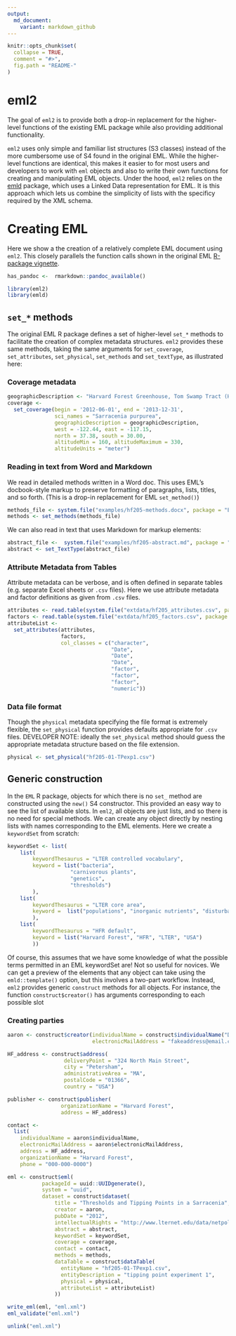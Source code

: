 ```yaml
---
output:
  md_document:
    variant: markdown_github
---
```


<!-- README.md is generated from README.Rmd. Please edit that file -->

```r
knitr::opts_chunk$set(
  collapse = TRUE,
  comment = "#>",
  fig.path = "README-"
)
```

# eml2


The goal of `eml2` is to provide both a drop-in replacement for the higher-level functions of the existing EML package while also providing additional functionality.  

`eml2` uses only simple and familiar list structures (S3 classes) instead of the more cumbersome use of S4 found in the original EML.  While the higher-level functions are identical, this makes it easier to for most users and developers to work with `eml` objects and also to write their own functions for creating and manipulating EML objects.  Under the hood, `eml2` relies on the [emld](https://github.com/cboettig/emld) package, which uses a Linked Data representation for EML.  It is this approach which lets us combine the simplicity of lists with the specificy required by the XML schema.    

# Creating EML

Here we show a the creation of a relatively complete EML document using `eml2`.  This closely parallels the function calls shown in the original EML [R-package vignette](https://ropensci.github.io/EML/articles/creating-EML.html).  

```r
has_pandoc <-  rmarkdown::pandoc_available()
```


```r
library(eml2)
library(emld)
```


## `set_*` methods

The original EML R package defines a set of higher-level `set_*` methods to facilitate the creation of complex metadata structures.  `eml2` provides these same methods, taking the same arguments for `set_coverage`, `set_attributes`, `set_physical`, `set_methods` and `set_textType`, as illustrated here:

### Coverage metadata

```r
geographicDescription <- "Harvard Forest Greenhouse, Tom Swamp Tract (Harvard Forest)"
coverage <- 
  set_coverage(begin = '2012-06-01', end = '2013-12-31',
               sci_names = "Sarracenia purpurea",
               geographicDescription = geographicDescription,
               west = -122.44, east = -117.15, 
               north = 37.38, south = 30.00,
               altitudeMin = 160, altitudeMaximum = 330,
               altitudeUnits = "meter")
```


### Reading in text from Word and Markdown

We read in detailed methods written in a Word doc.  This uses EML's docbook-style markup to preserve formatting of paragraphs, lists, titles, and so forth. (This is a drop-in replacement for EML `set_method()`)

```r
methods_file <- system.file("examples/hf205-methods.docx", package = "EML")
methods <- set_methods(methods_file)
```

We can also read in text that uses Markdown for markup elements:

```r
abstract_file <-  system.file("examples/hf205-abstract.md", package = "EML")
abstract <- set_TextType(abstract_file)
```



### Attribute Metadata from Tables

Attribute metadata can be verbose, and is often defined in separate tables (e.g. separate Excel sheets or `.csv` files).
Here we use attribute metadata and factor definitions as given from `.csv` files.

```r
attributes <- read.table(system.file("extdata/hf205_attributes.csv", package = "eml2"))
factors <- read.table(system.file("extdata/hf205_factors.csv", package = "eml2"))
attributeList <- 
  set_attributes(attributes, 
                 factors, 
                 col_classes = c("character", 
                                 "Date",
                                 "Date",
                                 "Date",
                                 "factor",
                                 "factor",
                                 "factor",
                                 "numeric"))
```


### Data file format 

Though the `physical` metadata specifying the file format is extremely flexible, the `set_physical` function provides defaults appropriate for `.csv` files. 
DEVELOPER NOTE: ideally the `set_physical` method should guess the appropriate metadata structure based on the file extension.  

```r
physical <- set_physical("hf205-01-TPexp1.csv")
```

## Generic construction

In the `EML` R package, objects for which there is no `set_` method are constructed using the `new()` S4 constructor.  This provided an easy way to see the list of available slots.  In `eml2`, all objects are just lists, and so there is no need for special methods.  We can create any object directly by nesting lists with names corresponding to the EML elements.  Here we create a `keywordSet` from scratch:

```r
keywordSet <- list(
    list(
        keywordThesaurus = "LTER controlled vocabulary",
        keyword = list("bacteria",
                    "carnivorous plants",
                    "genetics",
                    "thresholds")
        ),
    list(
        keywordThesaurus = "LTER core area",
        keyword =  list("populations", "inorganic nutrients", "disturbance")
        ),
    list(
        keywordThesaurus = "HFR default",
        keyword = list("Harvard Forest", "HFR", "LTER", "USA")
        ))
```

Of course, this assumes that we have some knowledge of what the possible terms permitted in an EML keywordSet are!   Not so useful for novices.  We can get a preview of the elements that any object can take using the `emld::template()` option, but this involves a two-part workflow.  Instead, `eml2` provides generic `construct` methods for all objects. For instance, the function `construct$creator()` has arguments corresponding to each possible slot

### Creating parties

```r
aaron <- construct$creator(individualName = construct$individualName("Dr.", "Aaron", "Ellison"),
                           electronicMailAddress = "fakeaddress@email.com")
```


```r
HF_address <- construct$address(
                  deliveryPoint = "324 North Main Street",
                  city = "Petersham",
                  administrativeArea = "MA",
                  postalCode = "01366",
                  country = "USA")
```

```r
publisher <- construct$publisher(
                 organizationName = "Harvard Forest",
                 address = HF_address)
```


```r
contact <- 
  list(
    individualName = aaron$individualName,
    electronicMailAddress = aaron$electronicMailAddress,
    address = HF_address,
    organizationName = "Harvard Forest",
    phone = "000-000-0000")

```




```r
eml <- construct$eml(
           packageId = uuid::UUIDgenerate(),  
           system = "uuid",
           dataset = construct$dataset(
               title = "Thresholds and Tipping Points in a Sarracenia",
               creator = aaron,
               pubDate = "2012",
               intellectualRights = "http://www.lternet.edu/data/netpolicy.html.",
               abstract = abstract,
               keywordSet = keywordSet,
               coverage = coverage,
               contact = contact,
               methods = methods,
               dataTable = construct$dataTable(
                 entityName = "hf205-01-TPexp1.csv",
                 entityDescription = "tipping point experiment 1",
                 physical = physical,
                 attributeList = attributeList)
               ))

```



```r
write_eml(eml, "eml.xml")
eml_validate("eml.xml")
```



```r
unlink("eml.xml")
```

